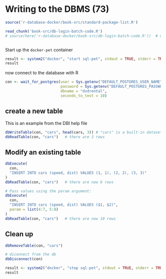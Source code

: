 # Writing to the DBMS (73)

```r
source('r-database-docker/book-src/standard-package-list.R')
```

```r
read_chunk('book-src/db-login-batch-code.R')
# source(here('r-database-docker/book-src/db-login-batch-code.R'))  # use when debugging outside of knitr

```

```r

```
Start up the `docker-pet` container
```r
result <- system2("docker", "start sql-pet", stdout = TRUE, stderr = TRUE)
result


```


now connect to the database with R
```r

con <- wait_for_postgres(user = Sys.getenv("DEFAULT_POSTGRES_USER_NAME"),
                         password = Sys.getenv("DEFAULT_POSTGRES_PASSWORD"),
                         dbname = "dvdrental",
                         seconds_to_test = 10)
```
## create a new table

This is an example from the DBI help file
```r
dbWriteTable(con, "cars", head(cars, 3)) # "cars" is a built-in dataset, not to be confused with mtcars
dbReadTable(con, "cars")   # there are 3 rows

```
## Modify an existing table

```r
dbExecute(
  con,
  "INSERT INTO cars (speed, dist) VALUES (1, 1), (2, 2), (3, 3)"
)
dbReadTable(con, "cars")   # there are now 6 rows

# Pass values using the param argument:
dbExecute(
  con,
  "INSERT INTO cars (speed, dist) VALUES ($1, $2)",
  param = list(4:7, 5:8)
)
dbReadTable(con, "cars")   # there are now 10 rows

```

## Clean up
```r
dbRemoveTable(con, "cars")

# diconnect from the db
dbDisconnect(con)

result <- system2("docker", "stop sql-pet", stdout = TRUE, stderr = TRUE)
result

```

